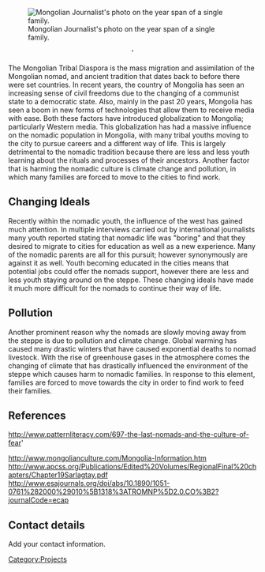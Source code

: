 <!-- Comments that appear only in the edit view are formatted like this. -->
<!-- These comments are offered as an aid as you get started. Remove as you wish. -->
<!-- next line is the code for inserting an image; delete if you don't have an image yet -->
[[File:Mongolian_men.jpg|thumb|right|Mongolian Journalist's photo on the year span of a single family.]]

<center>'</center>

The Mongolian Tribal Diaspora is the mass migration and assimilation of the Mongolian nomad, and ancient tradition that dates back to before there were set countries. In recent years, the country of Mongolia has seen an increasing sense of civil freedoms due to the changing of a communist state to a democratic state. Also, mainly in the past 20 years, Mongolia has seen a boom in new forms of technologies that allow them to receive media with ease. Both these factors have introduced globalization to Mongolia; particularly Western media. This globalization has had a massive influence on the nomadic population in Mongolia, with many tribal youths moving to the city to pursue careers and a different way of life. This is largely detrimental to the nomadic tradition because there are less and less youth learning about the rituals and processes of their ancestors. Another factor that is harming the nomadic culture is climate change and pollution, in which many families are forced to move to the cities to find work.

== Changing Ideals ==

Recently within the nomadic youth, the influence of the west has gained much attention. In multiple interviews carried out by international journalists many youth reported stating that nomadic life was "boring" and that they desired to migrate to cities for education as well as a new experience. Many of the nomadic parents are all for this pursuit; however synonymously are against it as well. Youth becoming educated in the cities means that potential jobs could offer the nomads support, however there are less and less youth staying around on the steppe. These changing ideals have made it much more difficult for the nomads to continue their way of life.


== Pollution ==

Another prominent reason why the nomads are slowly moving away from the steppe is due to pollution and climate change. Global warming has caused many drastic winters that have caused exponential deaths to nomad livestock. With the rise of greenhouse gases in the atmosphere comes the changing of climate that has drastically influenced the environment of the steppe which causes harm to nomadic families. In response to this element, families are forced to move towards the city in order to find work to feed their families.


== References ==

<!-- This code is for placing the citation you included above.  If you did not use the <ref> code, please delete this. -->
<references/>http://www.patternliteracy.com/697-the-last-nomads-and-the-culture-of-fear'

http://www.mongolianculture.com/Mongolia-Information.htm
http://www.apcss.org/Publications/Edited%20Volumes/RegionalFinal%20chapters/Chapter19Sarlagtay.pdf
http://www.esajournals.org/doi/abs/10.1890/1051-0761%282000%29010%5B1318%3ATROMNP%5D2.0.CO%3B2?journalCode=ecap
== Contact details ==

Add your contact information.  

<!-- Don't change the next line unless you intend to change the categorization -->
<!-- Do add additional, appropriate categories.  See http://www.appropedia.org/Appropedia:CategoryTree for ideas. -->
[[Category:Projects]]